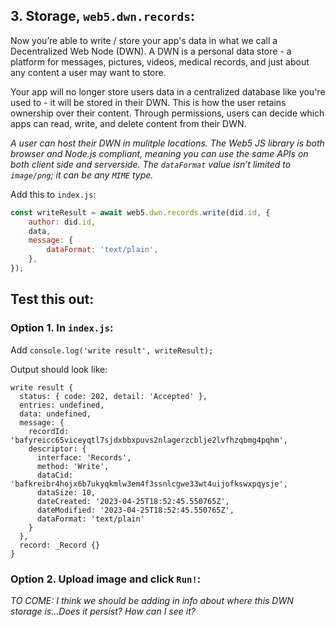 ## 3. Storage, `web5.dwn.records`:

Now you’re able to write / store your app's data in what we call a Decentralized Web Node (DWN). A DWN is a personal data store - a platform for messages, pictures, videos, medical records, and just about any content a user may want to store.

Your app will no longer store users data in a centralized database like you're used to - it will be stored in their DWN. This is how the user retains ownership over their content. Through permissions, users can decide which apps can read, write, and delete content from their DWN.

*A user can host their DWN in mulitple locations. The Web5 JS library is both browser and Node.js compliant, meaning you can use the same APIs on both client side and serverside. The `dataFormat` value isn’t limited to `image/png`; it can be any `MIME` type.*

Add this to `index.js`:
```js
const writeResult = await web5.dwn.records.write(did.id, {
    author: did.id,
    data,
    message: {
        dataFormat: 'text/plain',
    },
});
```

## Test this out:
### Option 1. In `index.js`:
Add `console.log('write result', writeResult);`

Output should look like:
```code
write result {
  status: { code: 202, detail: 'Accepted' },
  entries: undefined,
  data: undefined,
  message: {
    recordId: 'bafyreicc65viceyqtl7sjdxbbxpuvs2nlagerzcblje2lvfhzqbmg4pqhm',
    descriptor: {
      interface: 'Records',
      method: 'Write',
      dataCid: 'bafkreibr4hojx6b7ukyqkmlw3em4f3ssnlcgwe33wt4uijofkswxpqysje',
      dataSize: 10,
      dateCreated: '2023-04-25T18:52:45.550765Z',
      dateModified: '2023-04-25T18:52:45.550765Z',
      dataFormat: 'text/plain'
    }
  },
  record: _Record {}
}
```
### Option 2. Upload image and click `Run!`:

*TO COME: I think we should be adding in info about where this DWN storage is...Does it persist? How can I see it?*